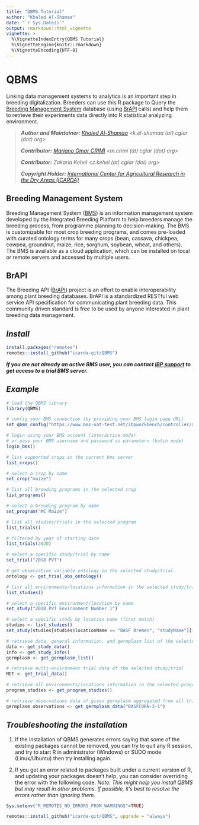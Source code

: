 ```yaml
---
title: "QBMS Tutorial"
author: "Khaled Al-Shamaa"
date: "`r Sys.Date()`"
output: rmarkdown::html_vignette
vignette: >
  %\VignetteIndexEntry{QBMS Tutorial}
  %\VignetteEngine{knitr::rmarkdown}
  %\VignetteEncoding{UTF-8}
---
```


# QBMS
<!-- https://shields.io/ -->
Linking data management systems to analytics is an important step in breeding digitalization. Breeders can use this R package to Query the [Breeding Management System](https://bmspro.io/) database (using [BrAPI](https://brapi.org/) calls) and help them to retrieve their experiments data directly into R statistical analyzing environment.

>___Author and Maintainer:__ [Khaled Al-Shamaa](https://github.com/khaled-alshamaa) <k.el-shamaa (at) cgiar (dot) org>_
>
>___Contributor:__ [Mariano Omar CRIMI](https://github.com/mcrimi) <m.crimi (at) cgiar (dot) org>_
>
>___Contributor:__ Zakaria Kehel <z.kehel (at) cgiar (dot) org>_
>
>___Copyright Holder:__ [International Center for Agricultural Research in the Dry Areas (ICARDA)](https://www.icarda.org/)_

## Breeding Management System
Breeding Management System ([BMS](https://bmspro.io/)) is an information management system developed by the Integrated Breeding Platform to help breeders manage the breeding process, from programme planning to decision-making. The BMS is customizable for most crop breeding programs, and comes pre-loaded with curated ontology terms for many crops (bean, cassava, chickpea, cowpea, groundnut, maize, rice, sorghum, soybean, wheat, and others). The BMS is available as a cloud application, which can be installed on local or remote servers and accessed by multiple users.

## BrAPI
The Breeding API ([BrAPI](https://brapi.org/)) project is an effort to enable interoperability among plant breeding databases. BrAPI is a standardized RESTful web service API specification for communicating plant breeding data. This community driven standard is free to be used by anyone interested in plant breeding data management.

## _Install_
```r
install.packages("remotes")
remotes::install_github("icarda-git/QBMS")
```

___If you are not already an active BMS user, you can contact [IBP support](https://ibplatform.atlassian.net/servicedesk/customer/portal/4/group/30/create/60) to get access to a trial BMS server.___

## _Example_
```r
# load the QBMS library
library(QBMS)

# config your BMS connection (by providing your BMS login page URL)
set_qbms_config("https://www.bms-uat-test.net/ibpworkbench/controller/auth/login")

# login using your BMS account (interactive mode)
# or pass your BMS username and password as parameters (batch mode)
login_bms()

# list supported crops in the current bms server
list_crops()

# select a crop by name
set_crop("maize")

# list all breeding programs in the selected crop
list_programs()

# select a breeding program by name
set_program("MC Maize")

# list all studies/trials in the selected program
list_trials()

# filtered by year of starting date
list_trials(2020)

# select a specific study/trial by name
set_trial("2018 PVT")

# get observation variable ontology in the selected study/trial
ontology <- get_trial_obs_ontology()

# list all environments/locations information in the selected study/trial
list_studies()

# select a specific environment/location by name
set_study("2018 PVT Environment Number 1")

# select a specific study by location name (first match)
studies <- list_studies()
set_study(studies[studies$locationName == "BASF Bremen", "studyName"][1])

# retrieve data, general information, and germplasm list of the selected environment/location
data <- get_study_data()
info <- get_study_info()
germplasm <- get_germplasm_list()

# retrieve multi-environment trial data of the selected study/trial
MET <- get_trial_data()

# retrieve all environments/locations information in the selected program
program_studies <- get_program_studies()

# retrieve observations data of given germplasm aggregated from all trials in the selected program
germplasm_observations <- get_germplasm_data("BASFCORN-2-1")

```
## _Troubleshooting the installation_

1. If the installation of QBMS generates errors saying that some of the existing packages cannot be removed, you can try to quit any R session, and try to start R in administrator (Windows) or SUDO mode (Linux/Ubuntu) then try installing again.

2. If you get an error related to packages built under a current version of R, and updating your packages doesn’t help, you can consider overriding the error with the following code. _Note: This might help you install QBMS but may result in other problems. If possible, it’s best to resolve the errors rather than ignoring them._

```r
Sys.setenv("R_REMOTES_NO_ERRORS_FROM_WARNINGS"=TRUE)

remotes::install_github("icarda-git/QBMS", upgrade = "always")
```
